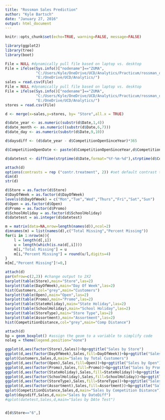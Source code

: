 ```yaml
---
title: "Rossman Sales Prediction"
author: "Kyle Bartsch"
date: "January 27, 2016"
output: html_document
---
```

```r
knitr::opts_chunk$set(echo=TRUE, warning=FALSE, message=FALSE)
```


```r
library(ggplot2)
library(tree)
library(boot)
```

```r
File = NULL #dynamically pull file based on laptop vs. desktop 
File = ifelse(Sys.info()["nodename"]=="ZUMA",
              "C:/Users/Kyle/OneDrive/UCD/Analytics/Practicum/rossman_data/rossman_data/train.csv",
              "E:/OneDrive/UCD/Analytics/")
sales = read.csv(File)
File = NULL #dynamically pull file based on laptop vs. desktop 
File = ifelse(Sys.info()["nodename"]=="ZUMA",
              "C:/Users/Kyle/OneDrive/UCD/Analytics/Practicum/rossman_data/rossman_data/stores.csv",
              "E:/OneDrive/UCD/Analytics/")
stores = read.csv(File)

d <- merge(x=sales,y=stores, by= "Store",all.x = TRUE)

```


```r
d$date_year <- as.numeric(substr(d$Date,1,4)) 
d$date_month <- as.numeric((substr(d$Date,6,7)))
d$date_day <- as.numeric(substr(d$Date,9,10))

d$daysdiff <- (d$date_year - d$CompetitionOpenSinceYear)*365

d$CompetitionOpenDate <- paste(d$CompetitionOpenSinceYear,d$CompetitionOpenSinceMonth,"01", sep="-")

d$datetest <- difftime(strptime(d$Date,format="%Y-%m-%d"),strptime(d$CompetitionOpenDate,format="%Y-%m-%d"),units="weeks")

```


```r
attach(d)
options(contrasts = rep ("contr.treatment", 2)) #set default contrast treatment for ordinal factors
dim(d)
str(d)

d$Store = as.factor(d$Store)
d$DayOfWeek = as.factor(d$DayOfWeek)
levels(d$DayOfWeek) = c("Mon","Tue","Wed","Thurs","Fri","Sat","Sun")
d$Open = as.factor(d$Open)
d$Promo = as.factor(d$Promo)
d$SchoolHoliday = as.factor(d$SchoolHoliday)
d$datetest = as.integer(d$datetest)

```


```r
m = matrix(data=NA,nrow=length(names(d)),ncol=2)
dimnames(m) = list(names(d),c("Total Missing","Percent Missing"))        
for(i in 1:nrow(m)){
    l = length(d[,i])
    u = length(which(is.na(d[,i])))
    m[i,"Total Missing"] = u
    m[i,"Percent Missing"] = round(u/l,digits=4)
}
m[m[,"Percent Missing"]!=0,]

```

```r
attach(d)
par(mfrow=c(2,2)) #change output to 2X2
barplot(table(Store),main="Store",las=2)
barplot(table(DayOfWeek),main="Day Of Week",las=2)
hist(Customers,col="grey",main="Customers")
barplot(table(Open),main="Open",las=2)
barplot(table(Promo),main="Promo",las=2)
barplot(table(StateHoliday),main="State Holiday",las=2)
barplot(table(SchoolHoliday),main="School Holiday",las=2)
barplot(table(StoreType),main="Store Type",las=2)
barplot(table(Assortment),main="Assortment",las=2)
hist(CompetitionDistance,col="grey",main="Comp Distance")

```

```r
attach(d)
bp = geom_boxplot() #assign the geom to a variable to simplify code
noleg = theme(legend.position="none")

ggplot(d,aes(factor(Store),Sales))+bp+ggtitle("Sales by Store")
ggplot(d,aes(factor(DayOfWeek),Sales,fill=DayOfWeek))+bp+ggtitle("Sales by Day of Week")+noleg
qplot(Customers,Sales,d,main="Sales by Total Customers")
ggplot(d,aes(factor(Open),Sales,fill=Open))+bp+ggtitle("Sales by Open")
ggplot(d,aes(factor(Promo),Sales,fill=Promo))+bp+ggtitle("Sales by Promo")
ggplot(d,aes(factor(StateHoliday),Sales,fill=StateHoliday))+bp+ggtitle("Sales by State Holiday")
ggplot(d,aes(factor(SchoolHoliday),Sales,fill=SchoolHoliday))+bp+ggtitle("Sales by School Holiday")
ggplot(d,aes(factor(StoreType),Sales,fill=StoreType))+bp+ggtitle("Sales by Store Type")
ggplot(d,aes(factor(Assortment),Sales,fill=Assortment))+bp+ggtitle("Sales by Assortment")
qplot(CompetitionDistance,Sales,d,main="Sales by Competition Distance")
qplot(daysdiff,Sales,d,main="Sales by DateDiff")
#qplot(datetest,Sales,d,main="Sales by DAte Test")


d[d$Store=="6",]

```

